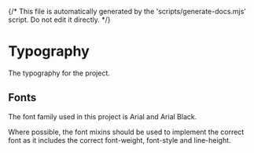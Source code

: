 {/* This file is automatically generated by the 'scripts/generate-docs.mjs' script. Do not edit it directly. */}

<Meta title="Design Guidelines/Typography" />

# Typography

The typography for the project.

## Fonts

The font family used in this project is Arial and Arial Black.

Where possible, the font mixins should be used to implement the correct font as
it includes the correct font-weight, font-style and line-height.

